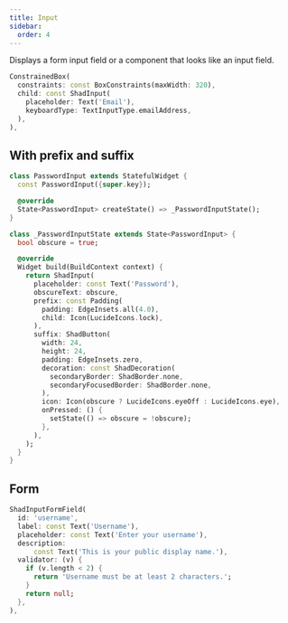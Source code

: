 ```yaml
---
title: Input
sidebar:
  order: 4
---
```



Displays a form input field or a component that looks like an input field.

<Preview src="input?style=email">

```dart
ConstrainedBox(
  constraints: const BoxConstraints(maxWidth: 320),
  child: const ShadInput(
    placeholder: Text('Email'),
    keyboardType: TextInputType.emailAddress,
  ),
),
```

</Preview>

## With prefix and suffix

<Preview src="input?style=password">

```dart
class PasswordInput extends StatefulWidget {
  const PasswordInput({super.key});

  @override
  State<PasswordInput> createState() => _PasswordInputState();
}

class _PasswordInputState extends State<PasswordInput> {
  bool obscure = true;

  @override
  Widget build(BuildContext context) {
    return ShadInput(
      placeholder: const Text('Password'),
      obscureText: obscure,
      prefix: const Padding(
        padding: EdgeInsets.all(4.0),
        child: Icon(LucideIcons.lock),
      ),
      suffix: ShadButton(
        width: 24,
        height: 24,
        padding: EdgeInsets.zero,
        decoration: const ShadDecoration(
          secondaryBorder: ShadBorder.none,
          secondaryFocusedBorder: ShadBorder.none,
        ),
        icon: Icon(obscure ? LucideIcons.eyeOff : LucideIcons.eye),
        onPressed: () {
          setState(() => obscure = !obscure);
        },
      ),
    );
  }
}
```

</Preview>

## Form

<Preview src="form?style=inputField" minHeight="300px">

```dart
ShadInputFormField(
  id: 'username',
  label: const Text('Username'),
  placeholder: const Text('Enter your username'),
  description:
      const Text('This is your public display name.'),
  validator: (v) {
    if (v.length < 2) {
      return 'Username must be at least 2 characters.';
    }
    return null;
  },
),
```

</Preview>
